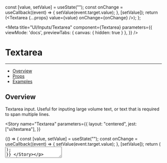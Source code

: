 
  const [value, setValue] = useState("");
  const onChange = useCallback((event) => {
    setValue(event.target.value);
  }, [setValue]);
  return (<Textarea {...props} value={value} onChange={onChange} />);
};

<Meta 
  title="UI/Inputs/Textarea" 
  component={Textarea}
  parameters={{
    viewMode: 'docs',
    previewTabs: { 
      canvas: { hidden: true } 
     },
  }}
/>

# Textarea
---

- [Overview](#overview)
- [Props](#props-table)
- [Examples](#examples)

## Overview

Textarea input. Useful for inputing large volume text, or text that is required to span multiple lines.

<Story 
  name="Textarea" 
  parameters={{
    layout: "centered",
    jest: ["ui/textarea"],
  }}
>
  {() => {
    const [value, setValue] = useState("");
    const onChange = useCallback((event) => {
      setValue(event.target.value);
    }, [setValue]);
    return (<Textarea placeholder="Input text..." value={value} onChange={onChange} />);
  }}
</Story>

The component can be imported from:

```jsx
import Textarea from "@digital-science/figshare-fcl/textarea";

function ControlledTextarea() {
  const [value, setValue] = useState("");
  const onChange = useCallback((event) => {
    setValue(event.target.value);
  }, [setValue]);
  return (<Textarea placeholder="Input text..." value={value} onChange={onChange} />);
}
```
## Props Table

<ArgsTable of={Textarea} />
Remaining set properties are desturctured and passed to the component node*

## Examples

<Canvas>
  <ControlledTextarea theme="default" placeholder="Default theme" />
  <ControlledTextarea theme="underline" placeholder="Underline theme" />
  <ControlledTextarea theme="default" error={true} placeholder="Default theme - error" />
  <ControlledTextarea theme="underline" error={true} placeholder="Underline theme - error" />
  <ControlledTextarea theme="default" disabled={true} placeholder="Default theme - disabled" />
  <ControlledTextarea theme="underline" disabled={true} placeholder="Underline theme - disabled" />
</Canvas>
